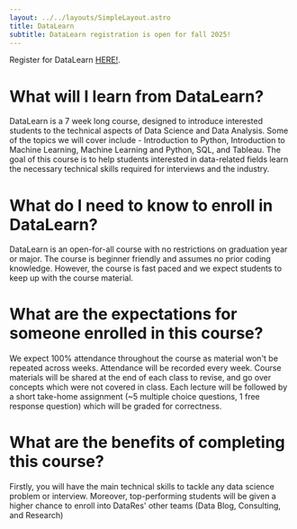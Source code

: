 ```yaml
---
layout: ../../layouts/SimpleLayout.astro
title: DataLearn
subtitle: DataLearn registration is open for fall 2025!
---
```


Register for DataLearn [HERE!](https://docs.google.com/forms/d/e/1FAIpQLSeOfgtsuMnyWdumclLLG4y4qmXnYNWM9mvvlbRjol8tuJjlig/viewform?usp=header).

# What will I learn from DataLearn?

DataLearn is a 7 week long course, designed to introduce interested students to the technical aspects of Data Science and Data Analysis. Some of the topics we will cover include - Introduction to Python, Introduction to Machine Learning, Machine Learning and Python, SQL, and Tableau. The goal of this course is to help students interested in data-related fields learn the necessary technical skills required for interviews and the industry.

# What do I need to know to enroll in DataLearn?

DataLearn is an open-for-all course with no restrictions on graduation year or major. The course is beginner friendly and assumes no prior coding knowledge. However, the course is fast paced and we expect students to keep up with the course material.

# What are the expectations for someone enrolled in this course?

We expect 100% attendance throughout the course as material won't be repeated across weeks. Attendance will be recorded every week. Course materials will be shared at the end of each class to revise, and go over concepts which were not covered in class. Each lecture will be followed by a short take-home assignment (~5 multiple choice questions, 1 free response question) which will be graded for correctness.

# What are the benefits of completing this course?

Firstly, you will have the main technical skills to tackle any data science problem or interview. Moreover, top-performing students will be given a higher chance to enroll into DataRes' other teams (Data Blog, Consulting, and Research)
